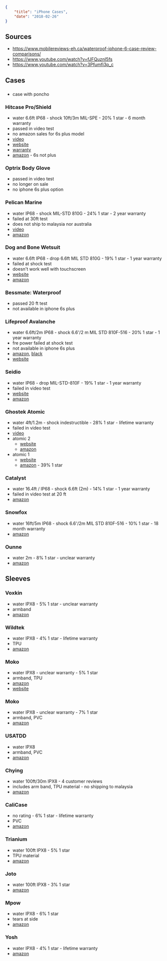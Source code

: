 ```json
{
	"title": "iPhone Cases",
	"date": "2018-02-26"
}
```


## Sources

- <https://www.mobilereviews-eh.ca/waterproof-iphone-6-case-review-comparisons/>
- <https://www.youtube.com/watch?v=fJFQuznI5fs>
- <https://www.youtube.com/watch?v=3Pfumfi3p_c>

## Cases

### <Link code="quadlock" />

- case with poncho

### Hitcase Pro/Shield

- water 6.6ft IP68 - shock 10ft/3m MIL-SPE - 20% 1 star - 6 month warranty
- passed in video test
- no amazon sales for 6s plus model
- [video](https://www.youtube.com/watch?v=HswI43rYvEs)
- [website](https://www.hitcase.com/collections/iphone-6s-plus-6-plus/products/hitcase-shield-waterproof-case-iphone-6-6s-plus)
- [warranty](https://www.hitcase.com/pages/warranty)
- [amazon](https://balupton.com/amazon/B01KIUDLW0/) - 6s not plus

### Optrix Body Glove

- passed in video test
- no longer on sale
- no iphone 6s plus option

### Pelican Marine

- water IP68 - shock MIL-STD 810G - 24% 1 star - 2 year warranty
- failed at 30ft test
- does not ship to malaysia nor australia
- [video](https://www.youtube.com/watch?v=_HD3OK2PBIY)
- [amazon](https://balupton.com/amazon/B01DA4RLKO/)

### Dog and Bone Wetsuit

- water 6.6ft IP68 - drop 6.6ft MIL STD 810G - 19% 1 star - 1 year warranty
- failed at shock test
- doesn't work well with touchscreen
- [website](https://www.dogandbonecases.com/products/apple/iphone-6-plus/wetsuit-impact-waterproof-rugged/wetsuit-impact-iphone-6s6-plus-waterproof-rugged-case)
- [amazon](https://balupton.com/amazon/B018KKQ8QG)

### Bessmate: Waterproof

- passed 20 ft test
- not available in iphone 6s plus

### Lifeproof Avalanche

- water 6.6ft/2m IP68 - shock 6.6'/2 m MIL STD 810F-516 - 20% 1 star - 1 year warranty
- fre power failed at shock test
- not available in iphone 6s plus
- [amazon](https://balupton.com/amazon/B00Z7RPLGY/), [black](https://balupton.com/amazon/B00Z7RPGSC/)
- [website](https://www.lifeproof.com/en-us/iphone-6s-plus-cases)

### Seidio

- water IP68 - drop MIL-STD-810F - 19% 1 star - 1 year warranty
- failed in video test
- [website](https://www.seidioonline.com/product/apple-iphone-6-plus-6s-plus-obex/)
- [amazon](https://balupton.com/amazon/B00QXX1UUW/)

### Ghostek Atomic

- water 4ft/1.2m - shock indestructible - 28% 1 star - lifetime warranty
- failed in video test
- [video](https://www.youtube.com/watch?v=ZWKo_jjUf0E)
- atomic 2
  - [website](https://www.ghostekproducts.com/premium-protective-smartphone-cellular-phone-cases-covers/premium-apple-iphone-slim-durable-shockproof-protective-cases-covers/apple-iphone-6-6s-plus-slim-waterproof-shockproof-protective-case-cover-ghostek-atomic-2.html)
  - [amazon](https://balupton.com/amazon/B011VGH18K/)
- atomic 1
  - [website](https://www.ghostekproducts.com/premium-protective-smartphone-cellular-phone-cases-covers/premium-apple-iphone-slim-durable-shockproof-protective-cases-covers/apple-iphone-6-plus-slim-waterproof-shockproof-protective-case-cover-ghostek-atomic.html)
  - [amazon](https://balupton.com/amazon/B00OKRDBIC) - 39% 1 star

### Catalyst

- water 16.4ft / IP68 - shock 6.6ft (2m) - 14% 1 star - 1 year warranty
- failed in video test at 20 ft
- [amazon](https://balupton.com/amazon/B075K6WXV3/)

### Snowfox

- water 16ft/5m IP68 - shock 6.6'/2m MIL STD 810F-516 - 10% 1 star - 18 month warranty
- [amazon](https://balupton.com/amazon/B07589F55B/)

### Ounne

- water 2m - 8% 1 star - unclear warranty
- [amazon](https://balupton.com/amazon/B0741THV9Z/)

## Sleeves

### Voxkin

- water IPX8 - 5% 1 star - unclear warranty
- armband
- [amazon](https://balupton.com/amazon/B01070KLCO/)

### Wildtek

- water IPX8 - 4% 1 star - lifetime warranty
- TPU
- [amazon](https://balupton.com/amazon/B00TEF8I0G/)

### Moko

- water IPX8 - unclear warranty - 5% 1 star
- armband, TPU
- [amazon](https://balupton.com/amazon/B00P0B4172/)
- [website](http://www.mokodirect.com/product/moko-universal-waterproof-case-with-armband/)

### Moko

- water IPX8 - unclear warranty - 7% 1 star
- armband, PVC
- [amazon](https://balupton.com/amazon/B00ID1H92A/)

### USATDD

- water IPX8
- armband, PVC
- [amazon](https://balupton.com/amazon/B072N5FH7R/)

### Chying

- water 100ft/30m IPX8 - 4 customer reviews
- includes arm band, TPU material - no shipping to malaysia
- [amazon](https://balupton.com/amazon/B07415WKZM/)

### CaliCase

- no rating - 6% 1 star - lifetime warranty
- PVC
- [amazon](https://balupton.com/amazon/B0175ZJKIU/)

### Trianium

- water 100ft IPX8 - 5% 1 star
- TPU material
- [amazon](https://balupton.com/amazon/B06WWJVR4G/)

### Joto

- water 100ft IPX8 - 3% 1 star
- [amazon](https://balupton.com/amazon/B00LBK7OSY/)

### Mpow

- water IPX8 - 6% 1 star
- tears at side
- [amazon](https://balupton.com/amazon/B01I1430WQ/)

### Yosh

- water IPX8 - 4% 1 star - lifetime warranty
- [amazon](https://balupton.com/amazon/B018FQ4DZ8/)
